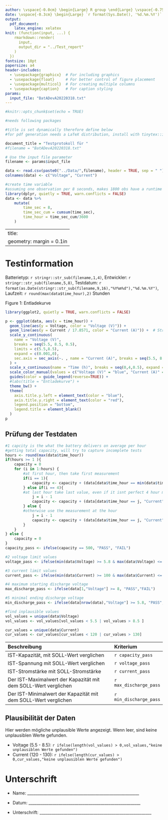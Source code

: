 ```yaml
---
author: \vspace{-0.0cm} \begin{Large} R group \end{Large} \vspace{-0.75cm}
date: \vspace{-0.3cm} \begin{Large} `r format(Sys.Date(), '%d.%m.%Y')` \end{Large} \vspace{-1.15cm}
output: 
  pdf_document:
    latex_engine: xelatex
knit: (function(input, ...) {
    rmarkdown::render(
      input,
      output_dir = "../Test_report"
    )
  })
fontsize: 10pt
papersize: a4
header-includes:
  - \usepackage{graphicx}  # For including graphics
  - \usepackage{float}     # For better control of figure placement
  - \usepackage{multicol}  # For creating multiple columns
  - \usepackage{caption}   # For caption styling
params:
  input_file: "BatADevA20220318.txt"
---
```



```r
#knitr::opts_chunk$set(echo = TRUE)

#needs following packages

#title is set dynamically therefore define below 
#for pdf generation needs a LaTeX distribution, install with tinytex::install_tinytex(), dont have to install tinytext normally

document_title = "Testprotokoll für "
#filename = "BatADevA20220318.txt"

# Use the input file parameter
filename <- params$input_file

data <- read.csv(paste0("../Data/",filename), header = TRUE, sep = " ")
colnames(data) <- c("Voltage", "Current")

#create time variable
#assuming one observation per 8 seconds, makes 1800 obs have a runtime of 4 hours
library(dplyr, quietly = TRUE, warn.conflicts = FALSE)
data <- data %>% 
    mutate(
        time_sec = 8,
        time_sec_cum = cumsum(time_sec),
        time_hour = time_sec_cum/3600
    )

```
---
title: \vspace{-2.5cm} \begin{Large} \textbf{`r paste0(document_title, filename)`} \end{Large} \vspace{-0.65cm}
geometry: margin = 0.1in
---

# Testinformation

Batterietyp: `r stringr::str_sub(filename,1,4)`, Entwickler: `r stringr::str_sub(filename,5,8)`, Testdatum: `r format(as.Date(stringr::str_sub(filename,9,16),"%Y%m%d"),"%d.%m.%Y")`, Laufzeit: `r round(max(data$time_hour),2)` Stunden

Figure 1: Entladekurve
```r

library(ggplot2, quietly = TRUE, warn.conflicts = FALSE)

p <- ggplot(data, aes(x = time_hour)) +
  geom_line(aes(y = Voltage, color = "Voltage (V)")) +
  geom_line(aes(y = Current / 17.8571, color = "Current (A)")) +  # Strom-Werte skalieren, um sie sichtbar zu machen
  scale_y_continuous(
    name = "Voltage (V)",
    breaks = seq(5.5, 8.5, 0.5),
    limits = c(5.5,8.5),
    expand = c(0.001,0),
    sec.axis = sec_axis(~. , name = "Current (A)", breaks = seq(5.5, 8.5, 0.3), labels = seq(120,130,1))  # Skalierung der Strom-Werte zurücksetzen
  ) +
  scale_x_continuous(name = "Time (h)", breaks = seq(0,4,0.5), expand = c(0.001,0), limits = c(0,4)) +
  scale_color_manual(values = c("Voltage (V)" = "blue", "Current (A)" = "red")) +
  guides(color = guide_legend(reverse=TRUE)) +
  #labs(title = "Entladekurve") +
  theme_bw() +
  theme(
    axis.title.y.left = element_text(color = "blue"),
    axis.title.y.right = element_text(color = "red"),
    legend.position = "bottom",
    legend.title = element_blank()
  )
p

```


## Prüfung der Testdaten

```r

#1 capcity is the what the battery delivers on average per hour
#getting total capacity, will try to capture incomplete tests
hours <- round(max(data$time_hour))
if(hours >= 1 ){
    capacity = 0
    for (i in 1:hours) {
        #at first hour, then take first measurement
        if(i == 1){
            capacity <- capacity + (data[data$time_hour == min(data$time_hour), "Current"] + data[data$time_hour == 1, "Current"])/2
        } else if(i == 4){
        #at last hour take last value, even if it isnt perfect 4 hour measurements
            j = i - 1
            capacity <- capacity + (data[data$time_hour == j, "Current"] + data[nrow(data), "Current"])/2
        } else {
        #otherwise use the measurement at the hour
            j = i - 1
            capacity <- capacity + (data[data$time_hour == j, "Current"] + data[data$time_hour == i, "Current"])/2
        }
    }
} else {
    capacity = 0
}
capacity_pass <- ifelse(capacity == 500, "PASS", "FAIL")

#2 voltage limit values
voltage_pass <- ifelse(min(data$Voltage) >= 5.8 & max(data$Voltage) <= 10, "PASS", "FAIL")

#3 current limit values
current_pass <- ifelse(min(data$Current) >= 100 & max(data$Current) <= 150, "PASS", "FAIL")

#4 maximum starting discharge voltage
max_discharge_pass <- ifelse(data[1,"Voltage"] >= 8, "PASS","FAIL")

#5 minimal ending discharge voltage
min_discharge_pass <- ifelse(data[nrow(data),"Voltage"] >= 5.8, "PASS","FAIL")

#find inplausible values
vol_values = unique(data$Voltage)
vol_values <- vol_values[vol_values < 5.5 | vol_values > 8.5 ]

cur_values = unique(data$Current)
cur_values <- cur_values[cur_values < 120 | cur_values > 130]

```

| **Beschreibung**                          | **Kriterium** |
| :---------------------------------------- | :------------ | 
| IST-Kapazität, mit SOLL-Wert verglichen|  `r capacity_pass`             |
| IST-Spannung mit SOLL-Wert verglichen|  `r voltage_pass`             |
| IST-Stromstärke mit SOLL-Stromstärke |  `r current_pass`             |
| Der IST-Maximalwert der Kapazität mit dem SOLL-Wert verglichen|  `r max_discharge_pass`              |
| Der IST-Minimalwert der Kapazität mit dem SOLL-Wert verglichen|  `r min_discharge_pass`              |

## Plausibilität der Daten

Hier werden mögliche unplausible Werte angezeigt. Wenn leer, sind keine unplausiblen Werte gefunden.

- Voltage (5.5 - 8.5): `r ifelse(length(vol_values) > 0,vol_values,"keine unplausiblen Werte gefunden")`
- Current (120 - 130): `r ifelse(length(cur_values) > 0,cur_values,"keine unplausiblen Werte gefunden")`

# Unterschrift

- Name:         ________________________________________________________

- Datum:        ________________________________________________________

- Unterschrift: ________________________________________________________



